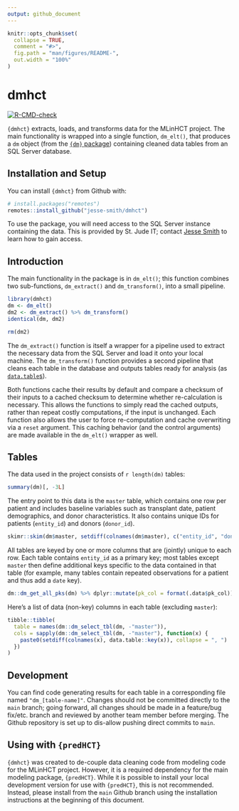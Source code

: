 ```yaml
---
output: github_document
---
```


<!-- README.md is generated from README.Rmd. Please edit that file -->

```r
knitr::opts_chunk$set(
  collapse = TRUE,
  comment = "#>",
  fig.path = "man/figures/README-",
  out.width = "100%"
)
```

# dmhct

<!-- badges: start -->
[![R-CMD-check](https://github.com/jesse-smith/dmhct/actions/workflows/R-CMD-check.yaml/badge.svg)](https://github.com/jesse-smith/dmhct/actions/workflows/R-CMD-check.yaml)
<!-- badges: end -->

`{dmhct}` extracts, loads, and transforms data for the MLinHCT project. The main
functionality is wrapped into a single function, `dm_elt()`, that produces a
`dm` object (from the [`{dm}` package](https://cynkra.github.io/dm/)) containing
cleaned data tables from an SQL Server database.

## Installation and Setup

You can install `{dmhct}` from Github with:

``` r
# install.packages("remotes")
remotes::install_github("jesse-smith/dmhct")
```

To use the package, you will need access to the SQL Server instance containing
the data. This is provided by St. Jude IT; contact
[Jesse Smith](mailto:jesse.smith@stjude.org) to learn how to gain access.


## Introduction

The main functionality in the package is in `dm_elt()`; this function combines
two sub-functions, `dm_extract()` and `dm_transform()`, into a small pipeline.

```r
library(dmhct)
dm <- dm_elt()
dm2 <- dm_extract() %>% dm_transform()
identical(dm, dm2)
```

```r
rm(dm2)
```

The `dm_extract()` function is itself a wrapper for a pipeline used to extract
the necessary data from the SQL Server and load it onto your local machine. The
`dm_transform()` function provides a second pipeline that cleans each table in
the database and outputs tables ready for analysis
(as [`data.table`s](https://rdatatable.gitlab.io/data.table/)).

Both functions cache their results by default and compare a checksum of their
inputs to a cached checksum to determine whether re-calculation is necessary.
This allows the functions to simply read the cached outputs, rather than repeat
costly computations, if the input is unchanged. Each function also allows the
user to force re-computation and cache overwriting via a `reset` argument. This
caching behavior (and the control arguments) are made available in the `dm_elt()`
wrapper as well.

## Tables

The data used in the project consists of `r length(dm)` tables:

```r
summary(dm)[, -3L]
```

The entry point to this data is the `master` table, which contains one row per
patient and includes baseline variables such as transplant date,
patient demographics, and donor characteristics. It also contains unique IDs for
patients (`entity_id`) and donors (`donor_id`).

```r
skimr::skim(dm$master, setdiff(colnames(dm$master), c("entity_id", "donor_id")))
```

All tables are keyed by one or more columns that are (jointly) unique to each
row. Each table contains `entity_id` as a primary key; most tables except `master`
then define additional keys specific to the data contained in that table (for
example, many tables contain repeated observations for a patient and thus add a
`date` key).

```r
dm::dm_get_all_pks(dm) %>% dplyr::mutate(pk_col = format(.data$pk_col))
```

Here's a list of data (non-key) columns in each table (excluding `master`):

```r
tibble::tibble(
  table = names(dm::dm_select_tbl(dm, -"master")),
  cols = sapply(dm::dm_select_tbl(dm, -"master"), function(x) {
    paste0(setdiff(colnames(x), data.table::key(x)), collapse = ", ")
  })
)
```

## Development

You can find code generating results for each table in a corresponding file
named `"dm_[table-name]"`. Changes should not be committed directly to the `main`
branch; going forward, all changes should be made in a feature/bug fix/etc. branch
and reviewed by another team member before merging. The Github repository is set
up to dis-allow pushing direct commits to `main`.

## Using with `{predHCT}`

`{dmhct}` was created to de-couple data cleaning code from modeling code for the
MLinHCT project. However, it is a required dependency for the main modeling package,
`{predHCT}`. While it is possible to install your local development version for
use with `{predHCT}`, this is not recommended. Instead, please install from the
`main` Github branch using the installation instructions at the beginning of
this document.

